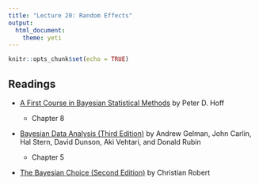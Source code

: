 ```yaml
---
title: "Lecture 20: Random Effects"
output: 
  html_document:
    theme: yeti
---
```


```r
knitr::opts_chunk$set(echo = TRUE)
```


## Readings

  
- [A First Course in Bayesian Statistical Methods](https://find.library.duke.edu/catalog/DUKE004968562) by Peter D. Hoff
 
  + Chapter 8



- [Bayesian Data Analysis (Third Edition)](https://find.library.duke.edu/catalog/DUKE006588051?utm_campaign=bento&utm_content=bento_result_link&utm_source=library.duke.edu&utm_medium=referral) by Andrew Gelman, John Carlin, Hal Stern, David Dunson, Aki Vehtari, and Donald Rubin

  + Chapter 5


- [The Bayesian Choice (Second Edition)](https://link-springer-com.proxy.lib.duke.edu/content/pdf/10.1007%2F0-387-71599-1.pdf)    by Christian Robert

    